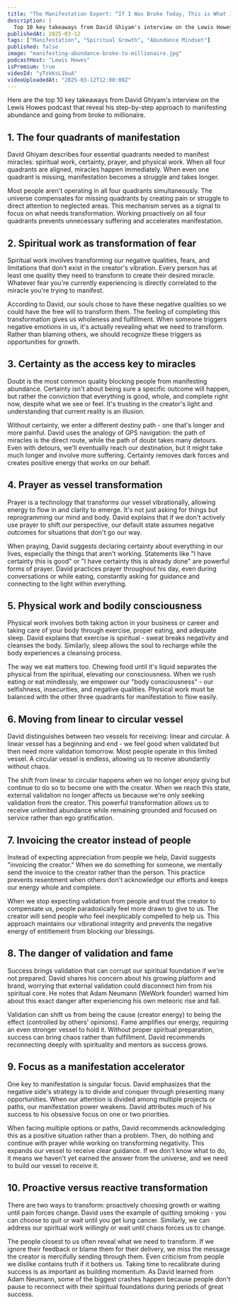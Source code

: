 ```yaml
---
title: "The Manifestation Expert: “If I Was Broke Today, This is What I’d Do!”"
description: |
  Top 10 key takeaways from David Ghiyam's interview on the Lewis Howes podcast that reveal his step-by-step approach to manifesting abundance and going from broke to millionaire.
publishedAt: 2025-03-12
tags: ["Manifestation", "Spiritual Growth", "Abundance Mindset"]
published: false
image: "manifesting-abundance-broke-to-millionaire.jpg"
podcastHost: "Lewis Howes"
isPremium: true
videoId: "yTzkKsL1buA"
videoUploadedAt: "2025-03-12T12:00:00Z"
---
```



<PodcastSummaryPageLayout frontmatter={frontmatter}>

Here are the top 10 key takeaways from David Ghiyam's interview on the Lewis Howes podcast that reveal his step-by-step approach to manifesting abundance and going from broke to millionaire.

## 1. The four quadrants of manifestation

David Ghiyam describes four essential quadrants needed to manifest miracles: spiritual work, certainty, prayer, and physical work. When all four quadrants are aligned, miracles happen immediately. When even one quadrant is missing, manifestation becomes a struggle and takes longer.

Most people aren't operating in all four quadrants simultaneously. The universe compensates for missing quadrants by creating pain or struggle to direct attention to neglected areas. This mechanism serves as a signal to focus on what needs transformation. Working proactively on all four quadrants prevents unnecessary suffering and accelerates manifestation.

## 2. Spiritual work as transformation of fear

Spiritual work involves transforming our negative qualities, fears, and limitations that don't exist in the creator's vibration. Every person has at least one quality they need to transform to create their desired miracle. Whatever fear you're currently experiencing is directly correlated to the miracle you're trying to manifest.

According to David, our souls chose to have these negative qualities so we could have the free will to transform them. The feeling of completing this transformation gives us wholeness and fulfillment. When someone triggers negative emotions in us, it's actually revealing what we need to transform. Rather than blaming others, we should recognize these triggers as opportunities for growth.

## 3. Certainty as the access key to miracles

Doubt is the most common quality blocking people from manifesting abundance. Certainty isn't about being sure a specific outcome will happen, but rather the conviction that everything is good, whole, and complete right now, despite what we see or feel. It's trusting in the creator's light and understanding that current reality is an illusion.

Without certainty, we enter a different destiny path - one that's longer and more painful. David uses the analogy of GPS navigation: the path of miracles is the direct route, while the path of doubt takes many detours. Even with detours, we'll eventually reach our destination, but it might take much longer and involve more suffering. Certainty removes dark forces and creates positive energy that works on our behalf.

## 4. Prayer as vessel transformation

Prayer is a technology that transforms our vessel vibrationally, allowing energy to flow in and clarity to emerge. It's not just asking for things but reprogramming our mind and body. David explains that if we don't actively use prayer to shift our perspective, our default state assumes negative outcomes for situations that don't go our way.

When praying, David suggests declaring certainty about everything in our lives, especially the things that aren't working. Statements like "I have certainty this is good" or "I have certainty this is already done" are powerful forms of prayer. David practices prayer throughout his day, even during conversations or while eating, constantly asking for guidance and connecting to the light within everything.

## 5. Physical work and bodily consciousness

Physical work involves both taking action in your business or career and taking care of your body through exercise, proper eating, and adequate sleep. David explains that exercise is spiritual - sweat breaks negativity and cleanses the body. Similarly, sleep allows the soul to recharge while the body experiences a cleansing process.

The way we eat matters too. Chewing food until it's liquid separates the physical from the spiritual, elevating our consciousness. When we rush eating or eat mindlessly, we empower our "body consciousness" - our selfishness, insecurities, and negative qualities. Physical work must be balanced with the other three quadrants for manifestation to flow easily.

## 6. Moving from linear to circular vessel

David distinguishes between two vessels for receiving: linear and circular. A linear vessel has a beginning and end - we feel good when validated but then need more validation tomorrow. Most people operate in this limited vessel. A circular vessel is endless, allowing us to receive abundantly without chaos.

The shift from linear to circular happens when we no longer enjoy giving but continue to do so to become one with the creator. When we reach this state, external validation no longer affects us because we're only seeking validation from the creator. This powerful transformation allows us to receive unlimited abundance while remaining grounded and focused on service rather than ego gratification.

## 7. Invoicing the creator instead of people

Instead of expecting appreciation from people we help, David suggests "invoicing the creator." When we do something for someone, we mentally send the invoice to the creator rather than the person. This practice prevents resentment when others don't acknowledge our efforts and keeps our energy whole and complete.

When we stop expecting validation from people and trust the creator to compensate us, people paradoxically feel more drawn to give to us. The creator will send people who feel inexplicably compelled to help us. This approach maintains our vibrational integrity and prevents the negative energy of entitlement from blocking our blessings.

## 8. The danger of validation and fame

Success brings validation that can corrupt our spiritual foundation if we're not prepared. David shares his concern about his growing platform and brand, worrying that external validation could disconnect him from his spiritual core. He notes that Adam Neumann (WeWork founder) warned him about this exact danger after experiencing his own meteoric rise and fall.

Validation can shift us from being the cause (creator energy) to being the effect (controlled by others' opinions). Fame amplifies our energy, requiring an even stronger vessel to hold it. Without proper spiritual preparation, success can bring chaos rather than fulfillment. David recommends reconnecting deeply with spirituality and mentors as success grows.

## 9. Focus as a manifestation accelerator

One key to manifestation is singular focus. David emphasizes that the negative side's strategy is to divide and conquer through presenting many opportunities. When our attention is divided among multiple projects or paths, our manifestation power weakens. David attributes much of his success to his obsessive focus on one or two priorities.

When facing multiple options or paths, David recommends acknowledging this as a positive situation rather than a problem. Then, do nothing and continue with prayer while working on transforming negativity. This expands our vessel to receive clear guidance. If we don't know what to do, it means we haven't yet earned the answer from the universe, and we need to build our vessel to receive it.

## 10. Proactive versus reactive transformation

There are two ways to transform: proactively choosing growth or waiting until pain forces change. David uses the example of quitting smoking - you can choose to quit or wait until you get lung cancer. Similarly, we can address our spiritual work willingly or wait until chaos forces us to change.

The people closest to us often reveal what we need to transform. If we ignore their feedback or blame them for their delivery, we miss the message the creator is mercifully sending through them. Even criticism from people we dislike contains truth if it bothers us. Taking time to recalibrate during success is as important as building momentum. As David learned from Adam Neumann, some of the biggest crashes happen because people don't pause to reconnect with their spiritual foundations during periods of great success.

</PodcastSummaryPageLayout>
